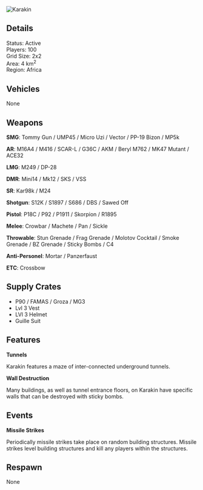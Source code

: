 ![Karakin](/img/maps/karakin.jpg)

## Details

Status: Active  
Players: 100  
Grid Size: 2x2  
Area: 4 km<sup>2</sup>  
Region: Africa  

## Vehicles

None  

## Weapons

**SMG**: Tommy Gun / UMP45 / Micro Uzi / Vector / PP-19 Bizon / MP5k  

**AR**: M16A4 / M416 / SCAR-L / G36C / AKM / Beryl M762 / MK47 Mutant / ACE32  

**LMG**: M249 / DP-28  

**DMR**: Mini14 / Mk12 / SKS / VSS  

**SR**: Kar98k / M24

**Shotgun**: S12K / S1897 / S686 / DBS / Sawed Off  

**Pistol**: P18C / P92 / P1911 / Skorpion / R1895  

**Melee**: Crowbar / Machete / Pan / Sickle  

**Throwable**: Stun Grenade / Frag Grenade / Molotov Cocktail / Smoke Grenade / BZ Grenade / Sticky Bombs / C4  

**Anti-Personel**: Mortar / Panzerfaust  

**ETC**: Crossbow  

## Supply Crates

- P90 / FAMAS / Groza / MG3
- Lvl 3 Vest
- LVl 3 Helmet
- Guille Suit 

## Features

**Tunnels**  

Karakin features a maze of inter-connected underground tunnels. 

**Wall Destruction**  

Many buildings, as well as tunnel entrance floors, on Karakin have specific walls that can be destroyed with sticky bombs.  

## Events

**Missile Strikes**  

Periodically missile strikes take place on random building structures. Missile strikes level building structures and kill any players within the structures.   

## Respawn

None  